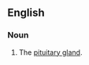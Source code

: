 ==English==

===Noun===
{{en-noun|sg=[[master]] [[gland]]}}

# {{informal|biology}} The [[pituitary gland]].